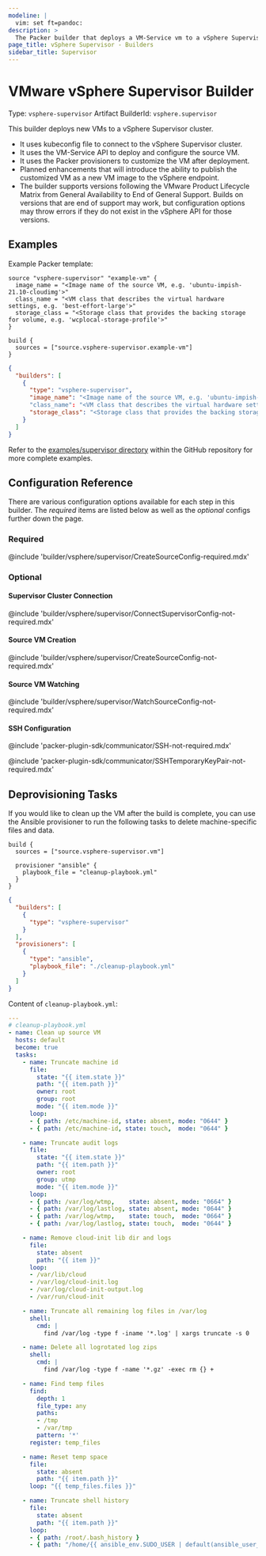 ```yaml
---
modeline: |
  vim: set ft=pandoc:
description: >
  The Packer builder that deploys a VM-Service vm to a vSphere Supervisor cluster.
page_title: vSphere Supervisor - Builders
sidebar_title: Supervisor
---
```


# VMware vSphere Supervisor Builder

Type: `vsphere-supervisor`
Artifact BuilderId: `vsphere.supervisor`

This builder deploys new VMs to a vSphere Supervisor cluster.

- It uses kubeconfig file to connect to the vSphere Supervisor cluster.
- It uses the VM-Service API to deploy and configure the source VM.
- It uses the Packer provisioners to customize the VM after deployment.
- Planned enhancements that will introduce the ability to publish the
  customized VM as a new VM image to the vSphere endpoint.
- The builder supports versions following the VMware Product Lifecycle Matrix
  from General Availability to End of General Support. Builds on versions that
  are end of support may work, but configuration options may throw errors if
  they do not exist in the vSphere API for those versions.

## Examples

Example Packer template:

<Tabs>
<Tab heading="HCL2">

```hcl
source "vsphere-supervisor" "example-vm" {
  image_name = "<Image name of the source VM, e.g. 'ubuntu-impish-21.10-cloudimg'>"
  class_name = "<VM class that describes the virtual hardware settings, e.g. 'best-effort-large'>"
  storage_class = "<Storage class that provides the backing storage for volume, e.g. 'wcplocal-storage-profile'>"
}

build {
  sources = ["source.vsphere-supervisor.example-vm"]
}
```

</Tab>
<Tab heading="JSON">

```json
{
  "builders": [
    {
      "type": "vsphere-supervisor",
      "image_name": "<Image name of the source VM, e.g. 'ubuntu-impish-21.10-cloudimg'>"
      "class_name": "<VM class that describes the virtual hardware settings, e.g. 'best-effort-large'>",
      "storage_class": "<Storage class that provides the backing storage for volume, e.g. 'wcplocal-storage-profile'>"
    }
  ]
}
```

</Tab>
</Tabs>

Refer to the [examples/supervisor directory](https://github.com/hashicorp/packer-plugin-vsphere/tree/main/builder/vsphere/examples/supervisor) within the GitHub repository for more complete examples.

## Configuration Reference
There are various configuration options available for each step in this builder. The _required_ items are listed below as well as the _optional_ configs further down the page.

### Required

@include 'builder/vsphere/supervisor/CreateSourceConfig-required.mdx'

### Optional

#### Supervisor Cluster Connection

@include 'builder/vsphere/supervisor/ConnectSupervisorConfig-not-required.mdx'

#### Source VM Creation

@include 'builder/vsphere/supervisor/CreateSourceConfig-not-required.mdx'

#### Source VM Watching

@include 'builder/vsphere/supervisor/WatchSourceConfig-not-required.mdx'

#### SSH Configuration

@include 'packer-plugin-sdk/communicator/SSH-not-required.mdx'

@include 'packer-plugin-sdk/communicator/SSHTemporaryKeyPair-not-required.mdx'

## Deprovisioning Tasks

If you would like to clean up the VM after the build is complete, you can use the Ansible provisioner to run the following tasks to delete machine-specific files and data.

<Tabs>
<Tab heading="HCL2">

```hcl
build {
  sources = ["source.vsphere-supervisor.vm"]

  provisioner "ansible" {
    playbook_file = "cleanup-playbook.yml"
  }
}
```

</Tab>
<Tab heading="JSON">

```json
{
  "builders": [
    {
      "type": "vsphere-supervisor"
    }
  ],
  "provisioners": [
    {
      "type": "ansible",
      "playbook_file": "./cleanup-playbook.yml"
    }
  ]
}
```

</Tab>
</Tabs>

Content of `cleanup-playbook.yml`:

```yaml
---
# cleanup-playbook.yml
- name: Clean up source VM
  hosts: default
  become: true
  tasks:
    - name: Truncate machine id
      file:
        state: "{{ item.state }}"
        path: "{{ item.path }}"
        owner: root
        group: root
        mode: "{{ item.mode }}"
      loop:
      - { path: /etc/machine-id, state: absent, mode: "0644" }
      - { path: /etc/machine-id, state: touch,  mode: "0644" }

    - name: Truncate audit logs
      file:
        state: "{{ item.state }}"
        path: "{{ item.path }}"
        owner: root
        group: utmp
        mode: "{{ item.mode }}"
      loop:
      - { path: /var/log/wtmp,    state: absent, mode: "0664" }
      - { path: /var/log/lastlog, state: absent, mode: "0644" }
      - { path: /var/log/wtmp,    state: touch,  mode: "0664" }
      - { path: /var/log/lastlog, state: touch,  mode: "0644" }

    - name: Remove cloud-init lib dir and logs
      file:
        state: absent
        path: "{{ item }}"
      loop:
      - /var/lib/cloud
      - /var/log/cloud-init.log
      - /var/log/cloud-init-output.log
      - /var/run/cloud-init

    - name: Truncate all remaining log files in /var/log
      shell:
        cmd: |
          find /var/log -type f -iname '*.log' | xargs truncate -s 0

    - name: Delete all logrotated log zips
      shell:
        cmd: |
          find /var/log -type f -name '*.gz' -exec rm {} +

    - name: Find temp files
      find:
        depth: 1
        file_type: any
        paths:
        - /tmp
        - /var/tmp
        pattern: '*'
      register: temp_files

    - name: Reset temp space
      file:
        state: absent
        path: "{{ item.path }}"
      loop: "{{ temp_files.files }}"

    - name: Truncate shell history
      file:
        state: absent
        path: "{{ item.path }}"
      loop:
      - { path: /root/.bash_history }
      - { path: "/home/{{ ansible_env.SUDO_USER | default(ansible_user_id) }}/.bash_history" }
```
